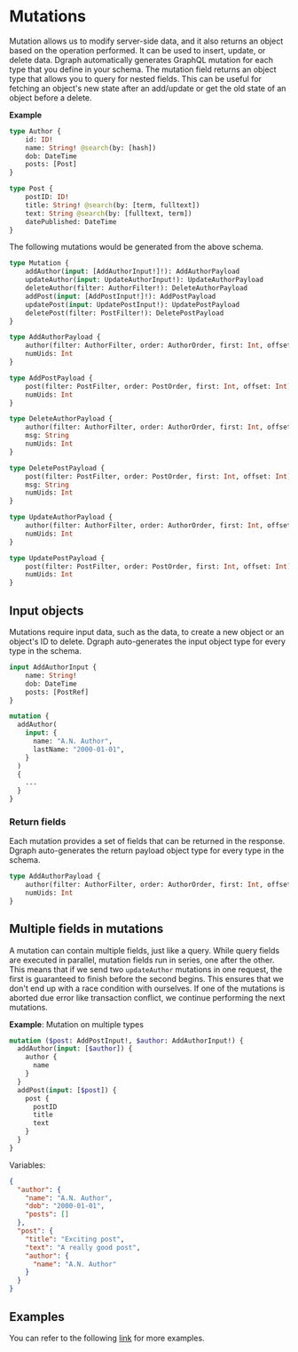 <h1>Mutations</h1>

Mutation allows us to modify server-side data, and it also returns an object based on the operation performed. It can be used to insert, update, or delete data. Dgraph automatically generates GraphQL mutation for each type that you define in your schema. The mutation field returns an object type that allows you to query for nested fields. This can be useful for fetching an object's new state after an add/update or get the old state of an object before a delete.

**Example**

```graphql
type Author {
	id: ID!
	name: String! @search(by: [hash])
	dob: DateTime
	posts: [Post]
}

type Post {
	postID: ID!
	title: String! @search(by: [term, fulltext])
	text: String @search(by: [fulltext, term])
	datePublished: DateTime
}
```

The following mutations would be generated from the above schema.

```graphql
type Mutation {
	addAuthor(input: [AddAuthorInput!]!): AddAuthorPayload
	updateAuthor(input: UpdateAuthorInput!): UpdateAuthorPayload
	deleteAuthor(filter: AuthorFilter!): DeleteAuthorPayload
	addPost(input: [AddPostInput!]!): AddPostPayload
	updatePost(input: UpdatePostInput!): UpdatePostPayload
	deletePost(filter: PostFilter!): DeletePostPayload
}

type AddAuthorPayload {
	author(filter: AuthorFilter, order: AuthorOrder, first: Int, offset: Int): [Author]
	numUids: Int
}

type AddPostPayload {
	post(filter: PostFilter, order: PostOrder, first: Int, offset: Int): [Post]
	numUids: Int
}

type DeleteAuthorPayload {
	author(filter: AuthorFilter, order: AuthorOrder, first: Int, offset: Int): [Author]
	msg: String
	numUids: Int
}

type DeletePostPayload {
	post(filter: PostFilter, order: PostOrder, first: Int, offset: Int): [Post]
	msg: String
	numUids: Int
}

type UpdateAuthorPayload {
	author(filter: AuthorFilter, order: AuthorOrder, first: Int, offset: Int): [Author]
	numUids: Int
}

type UpdatePostPayload {
	post(filter: PostFilter, order: PostOrder, first: Int, offset: Int): [Post]
	numUids: Int
}
```

## Input objects
Mutations require input data, such as the data, to create a new object or an object's ID to delete. Dgraph auto-generates the input object type for every type in the schema.

```graphql
input AddAuthorInput {
	name: String!
	dob: DateTime
	posts: [PostRef]
}

mutation {
  addAuthor(
    input: {
      name: "A.N. Author",
      lastName: "2000-01-01",
    }
  )
  {
    ...
  }
}
```

### Return fields
Each mutation provides a set of fields that can be returned in the response. Dgraph auto-generates the return payload object type for every type in the schema.

```graphql
type AddAuthorPayload {
	author(filter: AuthorFilter, order: AuthorOrder, first: Int, offset: Int): [Author]
	numUids: Int
}
```

## Multiple fields in mutations
A mutation can contain multiple fields, just like a query. While query fields are executed in parallel, mutation fields run in series, one after the other. This means that if we send two `updateAuthor` mutations in one request, the first is guaranteed to finish before the second begins. This ensures that we don't end up with a race condition with ourselves. If one of the mutations is aborted due error like transaction conflict, we continue performing the next mutations.

**Example**: Mutation on multiple types
```graphql
mutation ($post: AddPostInput!, $author: AddAuthorInput!) {
  addAuthor(input: [$author]) {
    author {
      name
    }
  }
  addPost(input: [$post]) {
    post {
      postID
      title
      text
    }
  }
}
```
Variables:
```json
{
  "author": {
	"name": "A.N. Author",
	"dob": "2000-01-01",
	"posts": []
  },
  "post": {
	"title": "Exciting post",
	"text": "A really good post",
	"author": {
	  "name": "A.N. Author"
	}
  }
}
```

## Examples

You can refer to the following [link](https://github.com/dgraph-io/dgraph/tree/master/graphql/schema/testdata/schemagen) for more examples.
